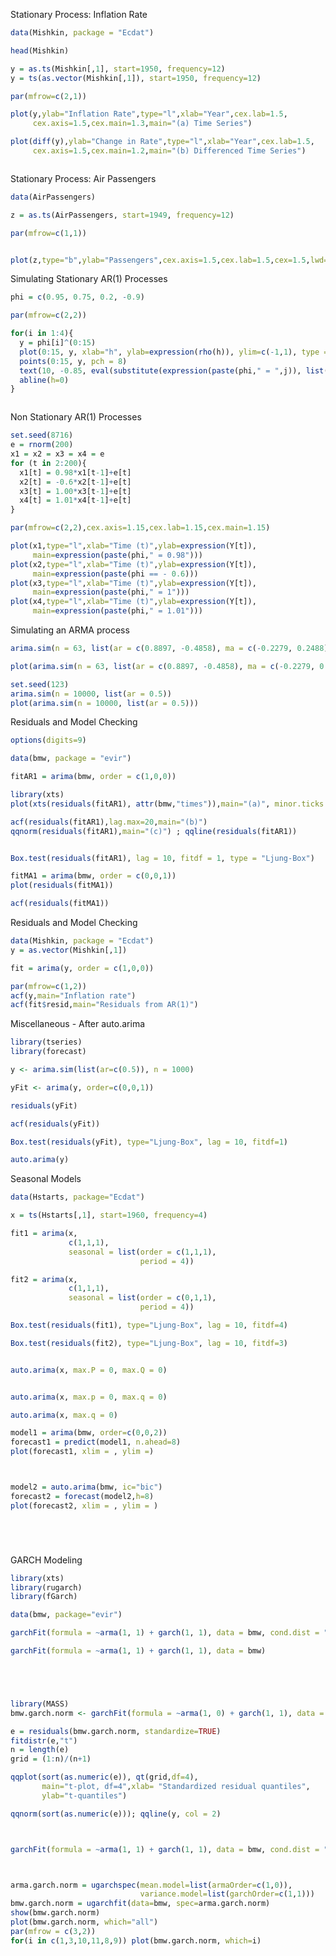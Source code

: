 

Stationary Process: Inflation Rate
```r

data(Mishkin, package = "Ecdat")

head(Mishkin)

y = as.ts(Mishkin[,1], start=1950, frequency=12)
y = ts(as.vector(Mishkin[,1]), start=1950, frequency=12)  

par(mfrow=c(2,1))

plot(y,ylab="Inflation Rate",type="l",xlab="Year",cex.lab=1.5,
     cex.axis=1.5,cex.main=1.3,main="(a) Time Series")

plot(diff(y),ylab="Change in Rate",type="l",xlab="Year",cex.lab=1.5,
     cex.axis=1.5,cex.main=1.2,main="(b) Differenced Time Series")



```


Stationary Process: Air Passengers
```r
data(AirPassengers)

z = as.ts(AirPassengers, start=1949, frequency=12)

par(mfrow=c(1,1))


plot(z,type="b",ylab="Passengers",cex.axis=1.5,cex.lab=1.5,cex=1.5,lwd=2)

```
Simulating Stationary AR(1) Processes
```r
phi = c(0.95, 0.75, 0.2, -0.9)

par(mfrow=c(2,2))

for(i in 1:4){
  y = phi[i]^(0:15)
  plot(0:15, y, xlab="h", ylab=expression(rho(h)), ylim=c(-1,1), type = 'l')
  points(0:15, y, pch = 8)
  text(10, -0.85, eval(substitute(expression(paste(phi," = ",j)), list(j = as.character(phi[i])))), cex = 1.1)
  abline(h=0)     
}



```



Non Stationary AR(1) Processes
```r

set.seed(8716)
e = rnorm(200)
x1 = x2 = x3 = x4 = e
for (t in 2:200){
  x1[t] = 0.98*x1[t-1]+e[t]
  x2[t] = -0.6*x2[t-1]+e[t]
  x3[t] = 1.00*x3[t-1]+e[t]
  x4[t] = 1.01*x4[t-1]+e[t]
}

par(mfrow=c(2,2),cex.axis=1.15,cex.lab=1.15,cex.main=1.15)

plot(x1,type="l",xlab="Time (t)",ylab=expression(Y[t]),
     main=expression(paste(phi," = 0.98")))
plot(x2,type="l",xlab="Time (t)",ylab=expression(Y[t]),
     main=expression(paste(phi == - 0.6)))
plot(x3,type="l",xlab="Time (t)",ylab=expression(Y[t]),
     main=expression(paste(phi," = 1")))
plot(x4,type="l",xlab="Time (t)",ylab=expression(Y[t]),
     main=expression(paste(phi," = 1.01")))


```

Simulating an ARMA process
```r
arima.sim(n = 63, list(ar = c(0.8897, -0.4858), ma = c(-0.2279, 0.2488)))

plot(arima.sim(n = 63, list(ar = c(0.8897, -0.4858), ma = c(-0.2279, 0.2488))))


```

```r
set.seed(123)
arima.sim(n = 10000, list(ar = 0.5))
plot(arima.sim(n = 10000, list(ar = 0.5)))

```


Residuals and Model Checking
```r

options(digits=9)

data(bmw, package = "evir")

fitAR1 = arima(bmw, order = c(1,0,0))

library(xts)
plot(xts(residuals(fitAR1), attr(bmw,"times")),main="(a)", minor.ticks = FALSE)

acf(residuals(fitAR1),lag.max=20,main="(b)")
qqnorm(residuals(fitAR1),main="(c)") ; qqline(residuals(fitAR1))


Box.test(residuals(fitAR1), lag = 10, fitdf = 1, type = "Ljung-Box")

fitMA1 = arima(bmw, order = c(0,0,1))
plot(residuals(fitMA1))

acf(residuals(fitMA1))
```



Residuals and Model Checking
```r
data(Mishkin, package = "Ecdat")
y = as.vector(Mishkin[,1])

fit = arima(y, order = c(1,0,0))

par(mfrow=c(1,2))
acf(y,main="Inflation rate")
acf(fit$resid,main="Residuals from AR(1)")

```



Miscellaneous - After auto.arima
```r
library(tseries)
library(forecast)

y <- arima.sim(list(ar=c(0.5)), n = 1000)

yFit <- arima(y, order=c(0,0,1))

residuals(yFit)

acf(residuals(yFit))

Box.test(residuals(yFit), type="Ljung-Box", lag = 10, fitdf=1)

auto.arima(y)

```
Seasonal Models

```r

data(Hstarts, package="Ecdat")

x = ts(Hstarts[,1], start=1960, frequency=4)

fit1 = arima(x, 
             c(1,1,1), 
             seasonal = list(order = c(1,1,1), 
                             period = 4))

fit2 = arima(x, 
             c(1,1,1), 
             seasonal = list(order = c(0,1,1), 
                             period = 4))

Box.test(residuals(fit1), type="Ljung-Box", lag = 10, fitdf=4)

Box.test(residuals(fit2), type="Ljung-Box", lag = 10, fitdf=3)


auto.arima(x, max.P = 0, max.Q = 0)


auto.arima(x, max.p = 0, max.q = 0)

auto.arima(x, max.q = 0)

model1 = arima(bmw, order=c(0,0,2))
forecast1 = predict(model1, n.ahead=8)
plot(forecast1, xlim = , ylim =)



model2 = auto.arima(bmw, ic="bic")
forecast2 = forecast(model2,h=8)
plot(forecast2, xlim = , ylim = )






```
GARCH Modeling
```r

library(xts)
library(rugarch)
library(fGarch)

data(bmw, package="evir")

garchFit(formula = ~arma(1, 1) + garch(1, 1), data = bmw, cond.dist = "norm")

garchFit(formula = ~arma(1, 1) + garch(1, 1), data = bmw)






```



```r

library(MASS)
bmw.garch.norm <- garchFit(formula = ~arma(1, 0) + garch(1, 1), data = bmw, cond.dist = "norm")

e = residuals(bmw.garch.norm, standardize=TRUE)
fitdistr(e,"t")
n = length(e)
grid = (1:n)/(n+1)

qqplot(sort(as.numeric(e)), qt(grid,df=4),
       main="t-plot, df=4",xlab= "Standardized residual quantiles",
       ylab="t-quantiles")

qqnorm(sort(as.numeric(e))); qqline(y, col = 2)




```


```r


garchFit(formula = ~arma(1, 1) + garch(1, 1), data = bmw, cond.dist = "std")



arma.garch.norm = ugarchspec(mean.model=list(armaOrder=c(1,0)),
                             variance.model=list(garchOrder=c(1,1)))
bmw.garch.norm = ugarchfit(data=bmw, spec=arma.garch.norm)
show(bmw.garch.norm)
plot(bmw.garch.norm, which="all")
par(mfrow = c(3,2))
for(i in c(1,3,10,11,8,9)) plot(bmw.garch.norm, which=i)

```

